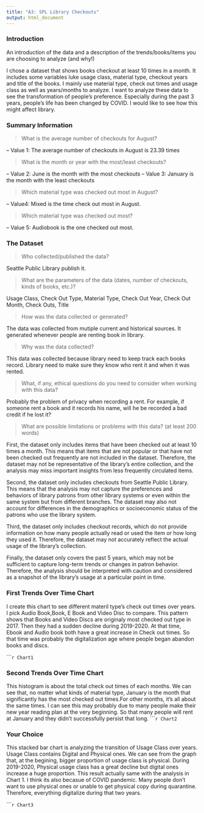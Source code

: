 ```yaml
---
title: "A3: SPL Library Checkouts"
output: html_document
---
```


### Introduction

An introduction of the data and a description of the trends/books/items you are choosing to analyze (and why!)

I chose a dataset that shows books checkout at least 10 times in a month. It includes some variables luke usage class, material type, checkout years and title of the books. I mainly use material type, check out times and usage class as well as years/months to analyze. I want to analyze these data to see the transformation of people's preference. Especially during the past 3 years, people's life has been changed by COVID. I would like to see how this might affect library.


### Summary Information



> What is the average number of checkouts for August? 

-- Value 1: The average number of checkouts in August is 23.39 times

> What is the month or year with the most/least checkouts?

-- Value 2: June is the month with the most checkouts
-- Value 3: January is the month with the least checkouts

> Which material type was checked out most in August?

-- Value4: Mixed is the time check out most in August.

> Which material type was checked out most?

-- Value 5: Audiobook is the one checked out most.


### The Dataset

> Who collected/published the data?  

Seattle Public Library publish it.

> What are the parameters of the data (dates, number of checkouts, kinds of books, etc.)?

Usage Class, Check Out Type, Material Type, Check Out Year, Check Out Month, Check Outs, Title

> How was the data collected or generated?  

The data was collected from mutiple current and historical sources. It  generated whenever people are renting book in library.

> Why was the data collected?  

This data was collected because library need to keep track each books record. Library need to make sure they know who rent it and when it was rented.

> What, if any, ethical questions do you need to consider when working with this data?  

Probably the problem of privacy when recording a rent. For example, if someone rent  a book and it records his name, will he be recorded a bad credit if he lost it?

> What are possible limitations or problems with this data?   (at least 200 words)

First, the dataset only includes items that have been checked out at least 10 times a month. This means that items that are not popular or that have not been checked out frequently are not included in the dataset. Therefore, the dataset may not be representative of the library's entire collection, and the analysis may miss important insights from less frequently circulated items.

Second, the dataset only includes checkouts from Seattle Public Library. This means that the analysis may not capture the preferences and behaviors of library patrons from other library systems or even within the same system but from different branches. The dataset may also not account for differences in the demographics or socioeconomic status of the patrons who use the library system.

Third, the dataset only includes checkout records, which do not provide information on how many people actually read or used the item or how long they used it. Therefore, the dataset may not accurately reflect the actual usage of the library's collection.

Finally, the dataset only covers the past 5 years, which may not be sufficient to capture long-term trends or changes in patron behavior. Therefore, the analysis should be interpreted with caution and considered as a snapshot of the library's usage at a particular point in time.


### First Trends Over Time Chart


I create this chart to see different materil type's check out times over years. I pick Audio Book,Book, E Book and Video Disc to compare. This pattern shows that Books and Video Discs are originaly  most checked out type in 2017. Then they had a sudden decline during 2019-2020. At that time, Ebook and Audio book both have a great increase in Check out times. So that time was probably the digitalization age where people began abandon books and discs.

``````r
Chart1
```

### Second Trends Over Time Chart

This histogram is about the total check out times of each months. We can see that, no matter what kinds of material type, January is the month that significantly has the most checked out times.For other months, it's all about the same times.
I can see this may probably due to many people make their new year reading plan at the very beginning. So that many people will rent at January and they didn't successfully persist that long. 
``````r
Chart2
```

### Your Choice

This stacked bar chart is analyzing the transition of Usage Class over years. Usage Class contains Digital and Physical ones. We can see from the graph that, at the begining, bigger proportion of usage class is physical. During 2019-2020, Physical usage class has a great decline but digital ones increase a huge proportion. This result actually same with the analysis in Chart 1. I think its also becasue of COVID pandemic. Many people don't want to use physical ones or unable to get physical copy during quarantine. Therefore, everything digitalize during that two years.

``````r
Chart3
```


